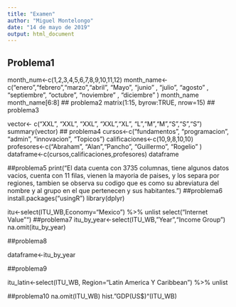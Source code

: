 ---
title: "Examen"
author: "Miguel Montelongo"
date: "14 de mayo de 2019"
output: html_document
---
## Problema1 
month_num<-c(1,2,3,4,5,6,7,8,9,10,11,12)
month_name<-c("enero","febrero","marzo","abril", "Mayo", "junio" , "julio", "agosto" , "septiembre ", "octubre", "noviembre " , "diciembre" )
month_name
month_name[6:8]
## problema2
matrix(1:15, byrow:TRUE, nrow=15)
## problema3

vector<- c("XXL", "XXL", "XXL", "XXL","XL", "L","M","M","S","S","S")
summary(vector)
## problema4
cursos<-c("fundamentos", "programacion", "admin", "innovacion", "Topicos")
calificaciones<-c(10,9,8,10,10)
profesores<-c("Abraham", "Alan","Pancho", "Guillermo", "Rogelio" )
dataframe<-c(cursos,calificaciones,profesores)
dataframe

##problema5 
print("El data cuenta con 3735 columnas, tiene algunos datos vacios, cuenta con 11 filas, vienen la mayoria de paises, y los separa por regiones, tambien se observa su codigo que es como su abreviatura del nombre y al grupo en el que pertenecen y sus habitantes.")
##problema6 
install.packages("usingR")
library(dplyr)

itu<-select(ITU_WB,Economy="Mexico") %>% unlist
select("Internet Value"")
##problema7
itu_by_year<-select(ITU_WB,"Year","Income Group")
na.omit(itu_by_year)

##problema8

dataframe<-itu_by_year

##problema9

itu_latin<-select(ITU_WB, Region="Latin America Y Caribbean") %>% unlist


##problema10 
na.omit(ITU_WB)
hist."GDP(US$)"(ITU_WB)